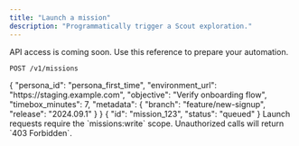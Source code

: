 ```yaml
---
title: "Launch a mission"
description: "Programmatically trigger a Scout exploration."
---
```


<Note>
  API access is coming soon. Use this reference to prepare your automation.
</Note>

```http request
POST /v1/missions
```

<RequestExample>
{
  "persona_id": "persona_first_time",
  "environment_url": "https://staging.example.com",
  "objective": "Verify onboarding flow",
  "timebox_minutes": 7,
  "metadata": {
    "branch": "feature/new-signup",
    "release": "2024.09.1"
  }
}
</RequestExample>

<ResponseExample>
{
  "id": "mission_123",
  "status": "queued"
}
</ResponseExample>

<Warning>
  Launch requests require the `missions:write` scope. Unauthorized calls will return `403 Forbidden`.
</Warning>
